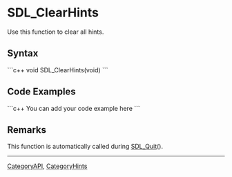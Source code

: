 <!-- pragma section-numbers off -->
<!-- pragma camelcase off -->

= SDL_ClearHints =
Use this function to clear all hints.


== Syntax ==
```c++
void SDL_ClearHints(void)
```

== Code Examples ==
```c++
You can add your code example here
```

== Remarks ==
This function is automatically called during [[SDL_Quit]]().

----
[[CategoryAPI]], [[CategoryHints]]
